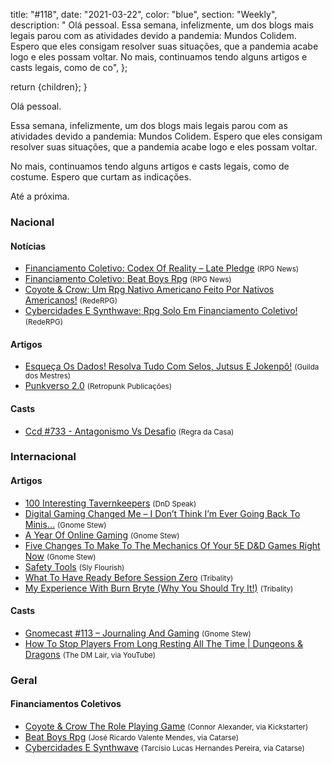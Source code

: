 
  title: "#118",
  date: "2021-03-22",
  color: "blue",
  section: "Weekly",
  description:
    "    Olá pessoal.    Essa semana, infelizmente, um dos blogs mais legais parou com as atividades devido a pandemia: Mundos Colidem. Espero que eles consigam resolver suas situações, que a pandemia acabe logo e eles possam voltar.    No mais, continuamos tendo alguns artigos e casts legais, como de co",
};

  return <InternalLayout meta={meta}>{children}</InternalLayout>;
}

Olá pessoal.

Essa semana, infelizmente, um dos blogs mais legais parou com as atividades devido a pandemia: Mundos Colidem. Espero que eles consigam resolver suas situações, que a pandemia acabe logo e eles possam voltar.

No mais, continuamos tendo alguns artigos e casts legais, como de costume. Espero que curtam as indicações.

Até a próxima.

### Nacional

#### Notícias

- [Financiamento Coletivo: Codex Of Reality – Late Pledge] <small>(RPG News)</small>
- [Financiamento Coletivo: Beat Boys Rpg] <small>(RPG News)</small>
- [Coyote &amp; Crow: Um Rpg Nativo Americano Feito Por Nativos Americanos!] <small>(RedeRPG)</small>
- [Cybercidades E Synthwave: Rpg Solo Em Financiamento Coletivo!] <small>(RedeRPG)</small>

#### Artigos

- [Esqueça Os Dados! Resolva Tudo Com Selos, Jutsus E Jokenpô!] <small>(Guilda dos Mestres)</small>
- [Punkverso 2.0] <small>(Retropunk Publicações)</small>

#### Casts

- [Ccd #733 - Antagonismo Vs Desafio] <small>(Regra da Casa)</small>

### Internacional

#### Artigos

- [100 Interesting Tavernkeepers] <small>(DnD Speak)</small>
- [Digital Gaming Changed Me – I Don’t Think I’m Ever Going Back To Minis…] <small>(Gnome Stew)</small>
- [A Year Of Online Gaming] <small>(Gnome Stew)</small>
- [Five Changes To Make To The Mechanics Of Your 5E D&amp;D Games Right Now] <small>(Gnome Stew)</small>
- [Safety Tools] <small>(Sly Flourish)</small>
- [What To Have Ready Before Session Zero] <small>(Tribality)</small>
- [My Experience With Burn Bryte (Why You Should Try It!)] <small>(Tribality)</small>

#### Casts

- [Gnomecast #113 – Journaling And Gaming] <small>(Gnome Stew)</small>
- [How To Stop Players From Long Resting All The Time | Dungeons &amp; Dragons] <small>(The DM Lair, via YouTube)</small>

### Geral

#### Financiamentos Coletivos

- [Coyote &amp; Crow The Role Playing Game] <small>(Connor Alexander, via Kickstarter)</small>
- [Beat Boys Rpg] <small>(José Ricardo Valente Mendes, via Catarse)</small>
- [Cybercidades E Synthwave] <small>(Tarcísio Lucas Hernandes Pereira, via Catarse)</small>

[how to stop players from long resting all the time | dungeons &amp; dragons]: https://www.youtube.com/watch?v=EKz9IGvuc4o
[what to have ready before session zero]: https://www.tribality.com/2021/03/16/what-to-have-ready-before-session-zero/
[financiamento coletivo: codex of reality – late pledge]: https://newsrpg.wordpress.com/2021/03/17/financiamento-coletivo-codex-of-reality-late-pledge/
[ccd #733 - antagonismo vs desafio]: https://regradacasa.podbean.com/e/ccd-733-antagonismo-vs-desafio/
[financiamento coletivo: beat boys rpg]: https://newsrpg.wordpress.com/2021/03/18/financiamento-coletivo-beat-boys-rpg/
[beat boys rpg]: https://www.catarse.me/beat_boys_rpg_ca31
[esqueça os dados! resolva tudo com selos, jutsus e jokenpô!]: http://guildadosmestres.com.br/2021/03/17/esqueca-os-dados-resolva-tudo-com-selos-jutsus-e-jokenpo/
[punkverso 2.0]: https://retropunk.com.br/editora/punkverso-2-0/
[coyote &amp; crow: um rpg nativo americano feito por nativos americanos!]: https://www.rederpg.com.br/2021/03/17/coyote-crow-um-rpg-nativo-americano-feito-por-nativos-americanos/
[coyote &amp; crow the role playing game]: https://www.kickstarter.com/projects/connoralexander/coyote-and-crow
[my experience with burn bryte (why you should try it!)]: https://www.tribality.com/2021/03/17/my-experience-with-burn-bryte-why-you-should-try-it/
[digital gaming changed me – i don’t think i’m ever going back to minis…]: https://gnomestew.com/digital-gaming-changed-me-i-dont-think-im-ever-going-back-to-minis/
[gnomecast #113 – journaling and gaming]: https://gnomestew.com/gnomecast-113-journaling-and-gaming/
[a year of online gaming]: https://gnomestew.com/a-year-of-online-gaming/
[100 interesting tavernkeepers]: http://dndspeak.com/2021/03/20/100-interesting-tavernkeepers/
[cybercidades e synthwave: rpg solo em financiamento coletivo!]: https://www.rederpg.com.br/2021/03/20/cybercidades-e-synthwave-rpg-solo-em-financiamento-coletivo/
[cybercidades e synthwave]: https://www.catarse.me/cybercidades_e_synthwave
[safety tools]: https://slyflourish.com/safety_tools.html
[five changes to make to the mechanics of your 5e d&amp;d games right now]: https://gnomestew.com/five-changes-to-make-to-the-mechanics-of-your-5e-dd-games-right-now/
